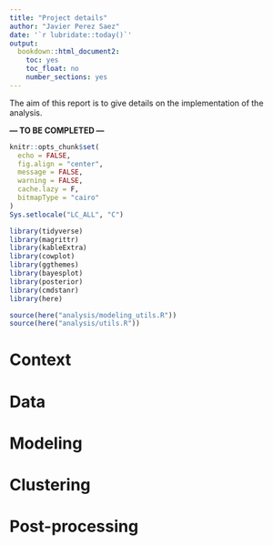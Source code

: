 ```yaml
---
title: "Project details"
author: "Javier Perez Saez"
date: '`r lubridate::today()`'
output:
  bookdown::html_document2:
    toc: yes
    toc_float: no
    number_sections: yes
---
```


The aim of this report is to give details on the implementation of the analysis. 

**--- TO BE COMPLETED ---**

```r
knitr::opts_chunk$set(
  echo = FALSE,
  fig.align = "center",
  message = FALSE,
  warning = FALSE,
  cache.lazy = F,
  bitmapType = "cairo"
)
Sys.setlocale("LC_ALL", "C")
```

```r
library(tidyverse)
library(magrittr)
library(kableExtra)
library(cowplot)
library(ggthemes)
library(bayesplot)
library(posterior)
library(cmdstanr)
library(here)

source(here("analysis/modeling_utils.R"))
source(here("analysis/utils.R"))

```

# Context

# Data

# Modeling

# Clustering

# Post-processing
